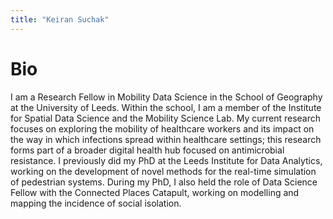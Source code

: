 ```yaml
---
title: "Keiran Suchak"
---
```


# Bio

I am a Research Fellow in Mobility Data Science in the School of Geography at
the University of Leeds.
Within the school, I am a member of the Institute for Spatial Data Science and the Mobility Science Lab. 
My current research focuses on exploring the mobility of healthcare workers and its impact on the way in which infections spread within healthcare settings; this research forms part of a broader digital health hub focused on antimicrobial resistance.
I previously did my PhD at the Leeds Institute for Data Analytics, working on the development of novel methods for the real-time simulation of pedestrian systems. 
During my PhD, I also held the role of Data Science Fellow with the Connected Places Catapult, working on modelling and mapping the incidence of social isolation.
